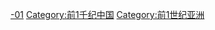 {{Portal|中国}} 
{{Commons category|China in the 1st century BC}}

[[Category:各世纪中国|-01]]
[[Category:前1千纪中国|Category:前1千纪中国]]
[[Category:前1世纪亚洲|Category:前1世纪亚洲]]